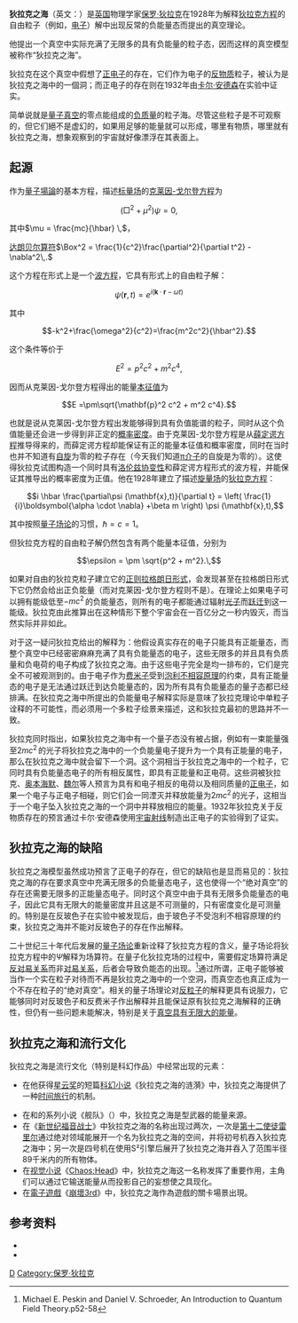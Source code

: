 {{no footnotes|time=2015-04-23T01:30:30+00:00}}
{{refimprove|time=2015-04-23T01:30:30+00:00}}
{{NoteTA|G1=物理学}}
'''狄拉克之海'''（英文：{{lang|en|Dirac sea}}）是[[英国|英国]]物理学家[[保罗·狄拉克|保罗·狄拉克]]在1928年为解释[[狄拉克方程|狄拉克方程]]的自由粒子（例如，[[电子|电子]]）解中出现反常的负能量态而提出的真空理论。

他提出一个真空中实际充满了无限多的具有负能量的粒子态，因而这样的真空模型被称作“狄拉克之海”。

狄拉克在这个真空中假想了[[正电子|正电子]]的存在，它们作为电子的[[反物质|反物质]]粒子，被认为是狄拉克之海中的一個洞；而正电子的存在则在1932年由[[卡尔·安德森|卡尔·安德森]]在实验中证实。

简单说就是[[量子|量子]][[真空|真空]]的零点能组成的[[負質量|负质量]]的粒子海。尽管这些粒子是不可观察的，但它们絕不是虚幻的，如果用足够的能量就可以形成，哪里有物质，哪里就有狄拉克之海，想象观察到的宇宙就好像漂浮在其表面上。

== 起源 ==

作为[[量子場論|量子場論]]的基本方程，描述[[标量场|标量场]]的[[克莱因-戈尔登方程|克莱因-戈尔登方程]]为

:<math>
(\Box^2 + \mu^2) \psi = 0,
</math>

其中<math> \mu = \frac{mc}{\hbar} \,</math>，

[[达朗贝尔算符|达朗贝尔算符]]<math> \Box^2 = \frac{1}{c^2}\frac{\partial^2}{\partial t^2} - \nabla^2\,.</math>

这个方程在形式上是一个[[波方程|波方程]]，它具有形式上的自由粒子解：

:<math>
\psi(\mathbf{r}, t) = e^{i(\mathbf{k}\cdot\mathbf{r}-\omega t)}
</math>

其中
:<math>
-k^2+\frac{\omega^2}{c^2}=\frac{m^2c^2}{\hbar^2}.
</math>

这个条件等价于

:<math>E^2 = p^2c^2 + m^2c^4,</math>

因而从克莱因-戈尔登方程得出的能量[[本征值|本征值]]为
:<math>E =\pm\sqrt{\mathbf{p}^2 c^2 + m^2 c^4}.</math>

也就是说从克莱因-戈尔登方程出发能够得到具有负值能谱的粒子，同时从这个负值能量还会进一步得到非正定的[[概率密度|概率密度]]。由于克莱因-戈尔登方程是从[[薛定谔方程|薛定谔方程]]推导得来的，而薛定谔方程却能保证有正的能量本征值和概率密度，同时在当时也并不知道有[[自旋|自旋]]为零的粒子存在（今天我们知道[[π介子|π介子]]的自旋是为零的）。这使得狄拉克试图构造一个同时具有[[洛伦兹协变性|洛伦兹协变性]]和薛定谔方程形式的波方程，并能保证其推导出的概率密度为正值。他在1928年建立了描述[[旋量场|旋量场]]的[[狄拉克方程|狄拉克方程]]：

:<math>i \hbar \frac{\partial\psi (\mathbf{x},t)}{\partial t}  = \left( \frac{1}{i}\boldsymbol{\alpha \cdot \nabla} +\beta m \right) \psi (\mathbf{x},t),</math>

其中按照[[量子场论|量子场论]]的习惯，<math>\hbar = c = 1</math>。

但狄拉克方程的自由粒子解仍然包含有两个能量本征值，分别为

:<math>\epsilon = \pm \sqrt{p^2 + m^2}.\,</math>

如果对自由的狄拉克粒子建立它的[[拉格朗日力学|正则拉格朗日形式]]，会发现甚至在拉格朗日形式下它仍然会给出正负能量（而对克莱因-戈尔登方程则不是）。在理论上如果电子可以拥有能级低至<math>-mc^2\,</math>的负能量态，则所有的电子都能通过辐射[[光子|光子]]而[[量子跃迁|跃迁]]到这一能级。狄拉克由此推算出在这种情形下整个宇宙会在一百亿分之一秒内毁灭，而当然实际并非如此。

对于这一疑问狄拉克给出的解释为：他假设真实存在的电子只能具有正能量态，而整个真空中已经密密麻麻充满了具有负能量态的电子，这些无限多的并且具有负质量和负电荷的电子构成了狄拉克之海。由于这些电子完全是均一排布的，它们是完全不可被观测到的。由于电子作为[[费米子|费米子]]受到[[泡利不相容原理|泡利不相容原理]]的约束，具有正能量态的电子是无法通过跃迁到达负能量态的，因为所有具有负能量态的量子态都已经排满。在狄拉克之海中所提出的负能量电子解释实际是意味了狄拉克理论中单粒子诠释的不可能性，而必须用一个多粒子绘景来描述，这和狄拉克最初的思路并不一致。

狄拉克同时指出，如果狄拉克之海中有一个量子态没有被占据，例如有一束能量强至<math>2mc^2\,</math>的光子将狄拉克之海中的一个负能量电子提升为一个具有正能量的电子，那么在狄拉克之海中就会留下一个洞。这个洞相当于狄拉克之海中的一个粒子，它同时具有负能量态电子的所有相反属性，即具有正能量和正电荷。这些洞被狄拉克、[[罗伯特·奥本海默|奥本海默]]、[[魏尔|魏尔]]等人预言为具有和电子相反的电荷以及相同质量的[[正电子|正电子]]，如果一个电子与正电子相碰，则它们会一同湮灭并释放能量为<math>2mc^2\,</math>的光子，这相当于一个电子坠入狄拉克之海的一个洞中并释放相应的能量。1932年狄拉克关于反物质存在的预言通过卡尔·安德森使用[[宇宙射线|宇宙射线]]制造出正电子的实验得到了证实。

== 狄拉克之海的缺陷 ==

狄拉克之海模型虽然成功预言了正电子的存在，但它的缺陷也是显而易见的：狄拉克之海的存在要求真空中充满无限多的负能量态电子，这也使得一个“绝对真空”的存在还需要无限多的正能量态电子。同时这个真空中由于具有无限多负能量态的电子，因此它具有无限大的能量密度并且这是不可测量的，只有密度变化是可测量的。特别是在反玻色子在实验中被发现后，由于玻色子不受泡利不相容原理的约束，狄拉克之海并不能对反玻色子的存在作出解释。

二十世纪三十年代后发展的[[量子场论|量子场论]]重新诠释了狄拉克方程的含义，量子场论将狄拉克方程中的<math>\Psi</math>解释为场算符。在量子化狄拉克场的过程中，需要假定场算符满足[[反对易关系|反对易关系]]而非[[对易关系|对易关系]]，后者会导致负能态的出现。<ref>Michael E. Peskin and Daniel V. Schroeder, An Introduction to Quantum Field Theory.p52-58</ref>通过所谓{{link-en|粒子-空穴变换|Bogoliubov_transformation}}，正电子能够被当作一个实在粒子对待而不再是狄拉克之海中的一个空洞，而真空态也真正成为一个不存在粒子的“绝对真空”。相关的量子场理论对[[反粒子|反粒子]]的解释更具有说服力，它能够同时对反玻色子和反费米子作出解释并且能保证原有狄拉克之海解释的正确性，但仍有一些问题未能解决，特别是关于[[真空能量|真空具有无限大的能量]]。

== 狄拉克之海和流行文化 ==

狄拉克之海是流行文化（特别是科幻作品）中经常出现的元素：

*{{lang|en|Geoffrey A. Landis}}在他获得[[星云奖|星云奖]]的短篇[[科幻小说|科幻小说]]《狄拉克之海的涟漪》中，狄拉克之海提供了一种[[时间旅行|时间旅行]]的机制。
*在{{lang|en|Bill Fawcett}}和{{lang|en|David Drake}}的系列小说《舰队》（{{lang|en|The Fleet}}）中，狄拉克之海是{{lang|en|A-POT}}型武器的能量来源。
*在《[[新世纪福音战士|新世纪福音战士]]》中狄拉克之海的名称出现过两次，一次是[[使徒_(新世纪福音战士)#雷里尔_Leliel_夜天使|第十二使徒雷里尔]]通过绝对领域能展开一个名为狄拉克之海的空间，并将初号机吞入狄拉克之海中；另一次是四号机在使用S²引擎后展开了狄拉克之海并吞入了范围半径89千米内的所有物体。
*在[[视觉小说|视觉小说]]《[[Chaos;Head|Chaos;Head]]》中，狄拉克之海这一名称发挥了重要作用，主角们可以通过它输送能量从而投影自己的妄想使之具现化。
*在[[電子遊戲|電子遊戲]]《[[崩壞3rd|崩壞3rd]]》中，狄拉克之海作為遊戲的關卡場景出現。

== 参考资料 ==

*{{cite book | language = en | author = Walter Greiner | author2 = D.A. Bromley | title = Relativistic Quantum Mechanics. Wave Equations | url = http://www.amazon.com/Relativistic-Quantum-Mechanics-Wave-Equations/dp/3540674578/ref=pd_bbs_sr_3?ie=UTF8&s=books&qid=1231956220&sr=8-3 | date = 2008-05-23 | location =  | publisher = Springer; 3rd edition | id =  | isbn = 978-3540674573 | pages =  }}
*{{cite web | language = en | publisher =  | title = Antimatter Drives | url = http://ffden-2.phys.uaf.edu/213.web.stuff/scott%20kircher/antimatter.html | author =  | date =  | accessdate = 2009-01-14 | archive-date = 2021-03-22 | archive-url = https://web.archive.org/web/20210322134708/http://ffden-2.phys.uaf.edu/213.web.stuff/Scott%20Kircher/antimatter.html | dead-url = no }}

[[Category:量子场论|D]]
[[Category:保罗·狄拉克|Category:保罗·狄拉克]]